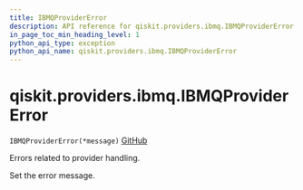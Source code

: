 ```yaml
---
title: IBMQProviderError
description: API reference for qiskit.providers.ibmq.IBMQProviderError
in_page_toc_min_heading_level: 1
python_api_type: exception
python_api_name: qiskit.providers.ibmq.IBMQProviderError
---
```


# qiskit.providers.ibmq.IBMQProviderError

<span id="qiskit.providers.ibmq.IBMQProviderError" />

`IBMQProviderError(*message)` [GitHub](https://github.com/qiskit/qiskit-ibmq-provider/tree/stable/0.16/qiskit/providers/ibmq/exceptions.py "view source code")

Errors related to provider handling.

Set the error message.


